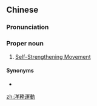 {{also|洋务运动}}
==Chinese==
{{zh-forms|s=洋务运动|type=22}}

===Pronunciation===
{{zh-pron
|m=yángwù yùndòng
|cat=pn
}}

===Proper noun===
{{zh-proper noun}}

# [[w:Self-Strengthening Movement|Self-Strengthening Movement]]

====Synonyms====
* {{l|zh|自強運動}}

[[zh:洋務運動]]